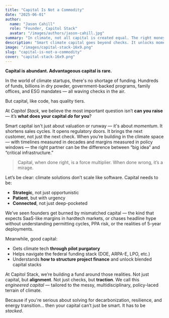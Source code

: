 ```yaml
---
title: "Capital Is Not a Commodity"
date: "2025-06-01"
author:
  name: "Jason Cahill"
  role: "Founder, Capitol Stack"
  avatar: "/images/authors/jason-cahill.jpg"
summary: "In climate, not all capital is created equal. The right money doesn't just fund — it multiplies."
description: "Smart climate capital goes beyond checks. It unlocks momentum, shortens sales cycles, and structures deals suited for the messy realities of hardtech and policy-heavy innovation."
image: "/images/capital-stack-16x9.png"
slug: "capital-is-not-a-commodity"
cover: "capital-stack-16x9.png"
---
```




**Capital is abundant. Advantageous capital is rare.**

In the world of climate startups, there's no shortage of funding. Hundreds of funds, billions in dry powder, government-backed programs, family offices, and ESG mandates — all waving checks in the air.

But capital, like code, has quality tiers.

At *Capitol Stack*, we believe the most important question isn’t **can you raise** — it’s **what does your capital *do* for you**?

Smart capital isn't just about valuation or runway — it's about *momentum*. It shortens sales cycles. It opens regulatory doors. It brings the next customer, not just the next check. When you’re building in the climate space — with timelines measured in decades and margins measured in policy windows — the right partner can be the difference between “big idea” and “critical infrastructure.”

> Capital, when done right, is a force multiplier. When done wrong, it’s a mirage.

Let’s be clear: climate solutions don’t scale like software. Capital needs to be:
- **Strategic**, not just opportunistic  
- **Patient**, but with urgency  
- **Connected**, not just deep-pocketed

We’ve seen founders get burned by mismatched capital — the kind that expects SaaS-like margins in hardtech markets, or chases headline hype without understanding permitting cycles, PPA risk, or the realities of 5-year deployments.

Meanwhile, good capital:
- Gets climate tech **through pilot purgatory**
- Helps navigate the federal funding stack (DOE, ARPA-E, LPO, etc.)
- Understands **how to structure project finance** and unlock blended capital stacks

At Capitol Stack, we’re building a fund around those realities. Not just capital, but **alignment**. Not just checks, but **traction**. We call this *engineered capital* — tailored to the messy, multidisciplinary, policy-laced terrain of climate.

Because if you're serious about solving for decarbonization, resilience, and energy transition... then your capital can’t just be smart. It has to be *stacked*.
